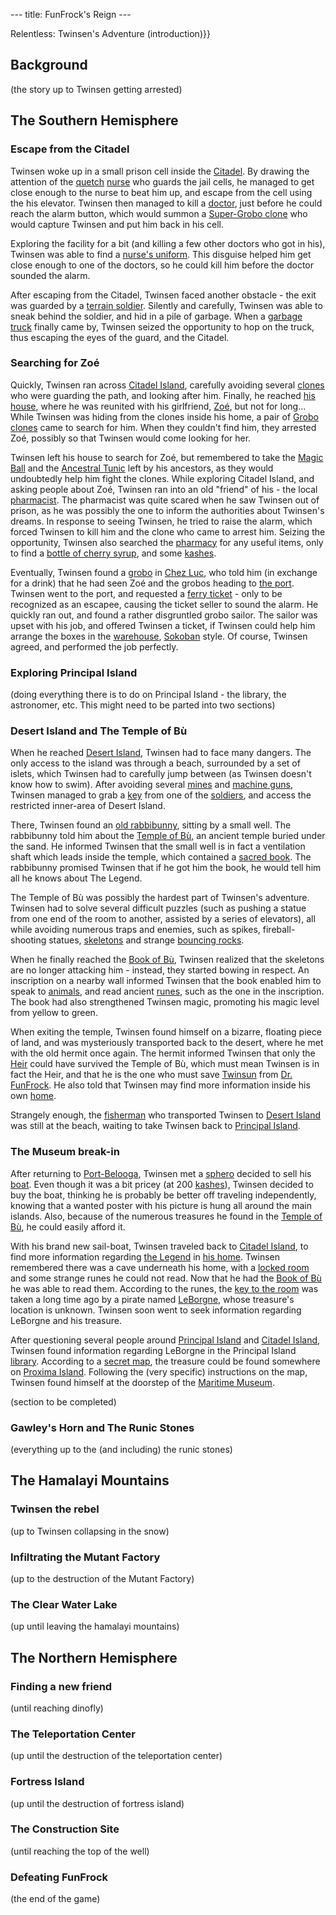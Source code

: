 ---
title: FunFrock's Reign
---

{{Quote
 |quote=Meanwhile, a young [[quetch]] named [[Twinsen]] has been having strange dreams...
 |character=FunFrock's Reign{{!}}Relentless: Twinsen's Adventure (introduction)}}

==Background==
(the story up to Twinsen getting arrested)

==The Southern Hemisphere==

===Escape from the Citadel===
{{Quote
 |quote=Stop squirming, prisoner Twinsen!
 |character=Nurse}}
Twinsen woke up in a small prison cell inside the [[Citadel]]. By drawing the attention of the [[quetch]] [[nurse]] who guards the jail cells, he managed to get close enough to the nurse to beat him up, and escape from the cell using the his elevator. Twinsen then managed to kill a [[doctor]], just before he could reach the alarm button, which would summon a [[Super-Grobo clone]] who would capture Twinsen and put him back in his cell.

Exploring the facility for a bit (and killing a few other doctors who got in his), Twinsen was able to find a [[nurse's uniform]]. This disguise helped him get close enough to one of the doctors, so he could kill him before the doctor sounded the alarm.

After escaping from the Citadel, Twinsen faced another obstacle - the exit was guarded by a [[terrain soldier]]. Silently and carefully, Twinsen was able to sneak behind the soldier, and hid in a pile of garbage. When a [[garbage truck]] finally came by, Twinsen seized the opportunity to hop on the truck, thus escaping the eyes of the guard, and the Citadel.

===Searching for Zoé===
{{Quote
 |quote=I'm looking for a young girl. She is being escorted by two groboclones.
 |character=Twinsen}}
Quickly, Twinsen ran across [[Citadel Island]], carefully avoiding several [[clones]] who were guarding the path, and looking after him. Finally, he reached [[Twinsen's house|his house]], where he was reunited with his girlfriend, [[Zoé]], but not for long... While Twinsen was hiding from the clones inside his home, a pair of [[Grobo clone]]s came to search for him. When they couldn't find him, they arrested Zoé, possibly so that Twinsen would come looking for her.

Twinsen left his house to search for Zoé, but remembered to take the [[Magic Ball]] and the [[Ancestral Tunic]] left by his ancestors, as they would undoubtedly help him fight the clones. While exploring Citadel Island, and asking people about Zoé, Twinsen ran into an old "friend" of his - the local [[Pharmacist (Quetch)|pharmacist]]. The pharmacist was quite scared when he saw Twinsen out of prison, as he was possibly the one to inform the authorities about Twinsen's dreams. In response to seeing Twinsen, he tried to raise the alarm, which forced Twinsen to kill him and the clone who came to arrest him. Seizing the opportunity, Twinsen also searched the [[pharmacy]] for any useful items, only to find a [[bottle of cherry syrup]], and some [[kashes]]. 

Eventually, Twinsen found a [[grobo]] in [[Chez Luc]], who told him (in exchange for a drink) that he had seen Zoé and the grobos heading to [[Citadel Island Harbour|the port]]. Twinsen went to the port, and requested a [[ferry ticket]] - only to be recognized as an escapee, causing the ticket seller to sound the alarm. He quickly ran out, and found a rather disgruntled grobo sailor. The sailor was upset with his job, and offered Twinsen a ticket, if Twinsen could help him arrange the boxes in the [[warehouse]], [[wikipedia:Sokoban|Sokoban]] style. Of course, Twinsen agreed, and performed the job perfectly.

===Exploring Principal Island===
(doing everything there is to do on Principal Island - the library, the astronomer, etc. This might need to be parted into two sections)

===Desert Island and The Temple of Bù===
{{Quote
 |quote=The secret of [[The Legend]] can still be learned somewhere in the [[White Leaf Desert]].
 |character=A book in the [[library]] at [[Principal Island]]}}
When he reached [[Desert Island]], Twinsen had to face many dangers. The only access to the island was through a beach, surrounded by a set of islets, which Twinsen had to carefully jump between (as Twinsen doesn't know how to swim). After avoiding several [[mines]] and [[machine gun]]s, Twinsen managed to grab a [[key]] from one of the [[Terrain soldier|soldier]]s, and access the restricted inner-area of Desert Island.

There, Twinsen found an [[old rabbibunny]], sitting by a small well. The rabbibunny told him about the [[Temple of Bù]], an ancient temple buried under the sand. He informed Twinsen that the small well is in fact a ventilation shaft which leads inside the temple, which contained a [[Book of Bù|sacred book]]. The rabbibunny promised Twinsen that if he got him the book, he would tell him all he knows about The Legend.

The Temple of Bù was possibly the hardest part of Twinsen's adventure. Twinsen had to solve several difficult puzzles (such as pushing a statue from one end of the room to another, assisted by a series of elevators), all while avoiding numerous traps and enemies, such as spikes, fireball-shooting statues, [[skeleton]]s and strange [[bouncing rock]]s.

When he finally reached the [[Book of Bù]], Twinsen realized that the skeletons are no longer attacking him - instead, they started bowing in respect. An inscription on a nearby wall informed Twinsen that the book enabled him to speak to [[animals]], and read ancient [[runes]], such as the one in the inscription. The book had also strengthened Twinsen magic, promoting his magic level from yellow to green.

When exiting the temple, Twinsen found himself on a bizarre, floating piece of land, and was mysteriously transported back to the desert, where he met with the old hermit once again. The hermit informed Twinsen that only the [[Heir]] could have survived the Temple of Bù, which must mean Twinsen is in fact the Heir, and that he is the one who must save [[Twinsun]] from [[Dr. FunFrock]]. 
He also told that Twinsen may find more information inside his own [[Twinsen's house|home]]. {{gamequote|229}}

Strangely enough, the [[fisherman]] who transported Twinsen to [[Desert Island]] was still at the beach, waiting to take Twinsen back to [[Principal Island]].

===The Museum break-in===
{{Quote
 |quote=[[the Heir's room|This room]] contains information and weapons that were amassed for generations to help the Heir who will, one day, be chosen from our descendants. The [[Key to the Heir's room|key]] to the room was passed down from generation to generation, but our ancestor [[Hégésippe]] was the last family member to retain the key. He was attacked and killed by the ruthless pirate [[LeBorgne]] during a sea voyage. Nobody knows where [[Leborgne's treasure]], which undoubtedly contains the golden key to the room, is today.
 |character=[[runes]] outside [[the Heir's room]]}}

After returning to [[Port-Belooga]], Twinsen met a [[sphero]] decided to sell his [[Catamaran|boat]]. Even though it was a bit pricey (at 200 [[kashes]]), Twinsen decided to buy the boat, thinking he is probably be better off traveling independently, knowing that a wanted poster with his picture is hung all around the main islands. Also, because of the numerous treasures he found in the [[Temple of Bù]], he could easily afford it.

With his brand new sail-boat, Twinsen traveled back to [[Citadel Island]], to find more information regarding [[the Legend]] in [[Twinsen's house|his home]]. Twinsen remembered there was a cave underneath his home, with a [[the Heir's room|locked room]] and some strange runes he could not read. Now that he had the [[Book of Bù]] he was able to read them. According to the runes, the [[Key to the Heir's room|key to the room]] was taken a long time ago by a pirate named [[LeBorgne]], whose treasure's location is unknown. Twinsen soon went to seek information regarding LeBorgne and his treasure.

After questioning several people around [[Principal Island]] and [[Citadel Island]], Twinsen found information regarding LeBorgne in the Principal Island [[library]]. According to a [[secret map of LeBorgne's treasure|secret map]], the treasure could be found somewhere on [[Proxima Island]]. Following the (very specific) instructions on the map, Twinsen found himself at the doorstep of the [[Maritime Museum]].

(section to be completed)

===Gawley's Horn and The Runic Stones===
(everything up to the (and including) the runic stones)

==The Hamalayi Mountains==

===Twinsen the rebel===
(up to Twinsen collapsing in the snow)

===Infiltrating the Mutant Factory===
(up to the destruction of the Mutant Factory)

===The Clear Water Lake===
(up until leaving the hamalayi mountains)

==The Northern Hemisphere==

===Finding a new friend===
(until reaching dinofly)

===The Teleportation Center===
(up until the destruction of the teleportation center)

===Fortress Island===
(up until the destruction of fortress island)

===The Construction Site===
(until reaching the top of the well)

===Defeating FunFrock===
(the end of the game)


{{stub}}
